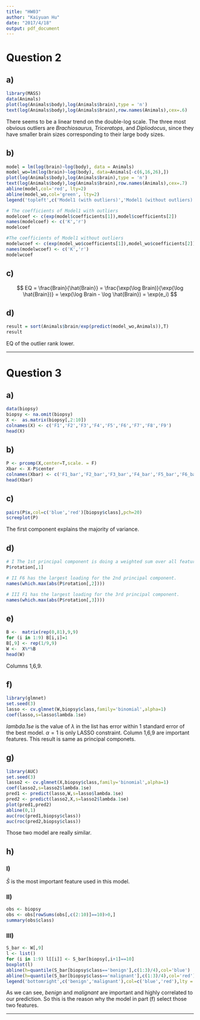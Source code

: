 ```yaml
---
title: "HW03"
author: "Kaiyuan Hu"
date: "2017/4/18"
output: pdf_document
---
```


# Question 2

## a)

```r
library(MASS)
data(Animals)
plot(log(Animals$body),log(Animals$brain),type = 'n')
text(log(Animals$body),log(Animals$brain),row.names(Animals),cex=.6)
```

There seems to be a linear trend on the double-log scale. The three most obvious outliers are *Brachiosaurus*, *Triceratops*, and *Dipliodocus*, since they have smaller brain sizes corresponding to their large body sizes.


## b)

```r
model = lm(log(brain)~log(body), data = Animals)
model_wo=lm(log(brain)~log(body), data=Animals[-c(6,16,26),])
plot(log(Animals$body),log(Animals$brain),type = 'n')
text(log(Animals$body),log(Animals$brain),row.names(Animals),cex=.7)
abline(model,col='red', lty=2)
abline(model_wo,col='green', lty=2)
legend('topleft',c('Model1 (with outliers)','Model1 (without outliers)'),col=c('red','green'),lty=2)
```

```r
# The coefficients of Model1 with outliers
modelcoef <- c(exp(model$coefficients[1]),model$coefficients[2])
names(modelcoef) <- c('K','r')
modelcoef
```

```r
#The coefficients of Model1 without outliers
modelwcoef <- c(exp(model_wo$coefficients[1]),model_wo$coefficients[2])
names(modelwcoef) <- c('K','r')
modelwcoef
```

## c)

$$
EQ = \frac{Brain}{\hat{Brain}} = \frac{\exp(\log Brain)}{\exp(\log \hat{Brain})} = \exp(\log Brain - \log \hat{Brain}) = \exp(e_i)
$$

## d)

```r
result = sort(Animals$brain/exp(predict(model_wo,Animals)),T)
result
```

EQ of the outlier rank lower. 

------------------------------------------------------------------

# Question 3

## a)

```r
data(biopsy)
biopsy <- na.omit(biopsy)
X <-  as.matrix(biopsy[,2:10])
colnames(X) <- c('F1','F2','F3','F4','F5','F6','F7','F8','F9')
head(X)
```

## b)

```r
P <- prcomp(X,center=T,scale. = F)
Xbar <- X-P$center
colnames(Xbar) <- c('F1_bar','F2_bar','F3_bar','F4_bar','F5_bar','F6_bar','F7_bar','F8_bar','F9_bar')
head(Xbar)
```

## c)

```r
pairs(P$x,col=c('blue','red')[biopsy$class],pch=20)
screeplot(P)
```

The first component explains the majority of variance.

## d)

```r
# I The 1st principal component is doing a weighted sum over all features.
P$rotation[,1]

# II F6 has the largest loading for the 2nd principal component.
names(which.max(abs(P$rotation[,2])))

# III F1 has the largest loading for the 3rd principal component.
names(which.max(abs(P$rotation[,3])))
```

## e)

```r
B <-  matrix(rep(0,81),9,9)
for (i in 1:9) B[i,i]=1
B[,9] <- rep(1/9,9)
W <-  X%*%B
head(W)
```

Columns 1,6,9.

## f)

```r
library(glmnet)
set.seed(3)
lasso <- cv.glmnet(W,biopsy$class,family='binomial',alpha=1)
coef(lasso,s=lasso$lambda.1se)
```

*lambda.1se* is the value of $\lambda$ in the list has error within 1 standard error of the best model. $\alpha=1$ is only LASSO constraint. Column 1,6,9 are important features. This result is same as principal componets.

## g)

```r
library(AUC)
set.seed(3)
lasso2 <- cv.glmnet(X,biopsy$class,family='binomial',alpha=1)
coef(lasso2,s=lasso2$lambda.1se)
pred1 <- predict(lasso,W,s=lasso$lambda.1se)
pred2 <- predict(lasso2,X,s=lasso2$lambda.1se)
plot(pred1,pred2)
abline(0,1)
auc(roc(pred1,biopsy$class))
auc(roc(pred2,biopsy$class))
```

Those two model are really similar.

## h)

### I)
$\bar S$ is the most important feature used in this model.

### II)

```r
obs <- biopsy
obs <- obs[rowSums(obs[,c(2:10)]==10)>0,]
summary(obs$class)

```

### III)

```r
S_bar <- W[,9]
l <- list()
for (i in 1:9) l[[i]] <- S_bar[biopsy[,i+1]==10]
boxplot(l)
abline(h=quantile(S_bar[biopsy$class=='benign'],c(1:3)/4),col='blue')
abline(h=quantile(S_bar[biopsy$class=='malignant'],c(1:3)/4),col='red')
legend('bottomright',c('benign','malignant'),col=c('blue','red'),lty = 1)
```

As we can see, *benign* and *malignant* are important and highly correlated to our prediction. So this is the reason why the model in part (f) select those two features. 

----------------------------------------------------------